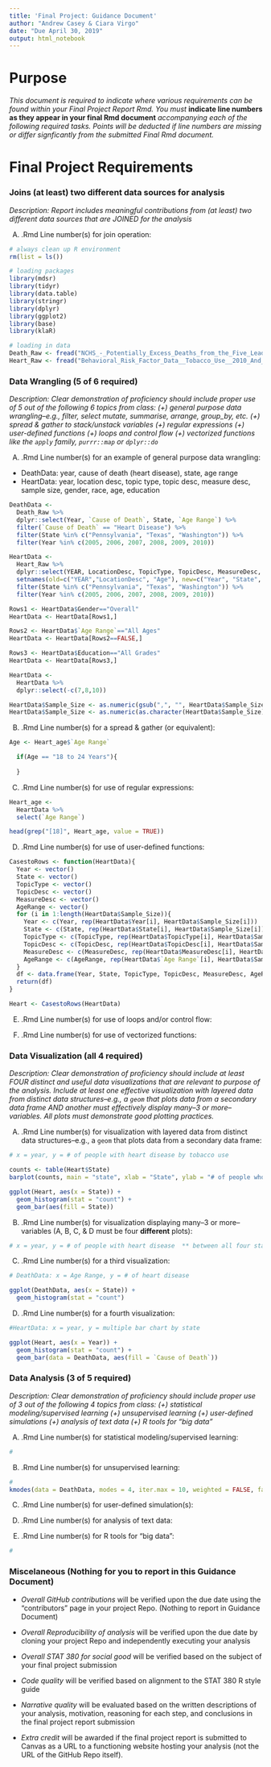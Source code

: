 ```yaml
---
title: 'Final Project: Guidance Document'
author: "Andrew Casey & Ciara Virgo"
date: "Due April 30, 2019"
output: html_notebook
---
```


# Purpose

*This document is required to indicate where various requirements can be found within your Final Project Report Rmd.  You must* **indicate line numbers as they appear in your final Rmd document** *accompanying each of the following required tasks. Points will be deducted if line numbers are missing or differ signficantly from the submitted Final Rmd document.*


# Final Project Requirements

### Joins (at least) two different data sources for analysis

*Description: Report includes meaningful contributions from (at least) two different data sources that are JOINED for the analysis*

(A) .Rmd Line number(s) for join operation: 

```r
# always clean up R environment
rm(list = ls())

# loading packages
library(mdsr)
library(tidyr)
library(data.table)
library(stringr)
library(dplyr)
library(ggplot2)
library(base)
library(klaR)

# loading in data
Death_Raw <- fread("NCHS_-_Potentially_Excess_Deaths_from_the_Five_Leading_Causes_of_Death.csv")
Heart_Raw <- fread("Behavioral_Risk_Factor_Data__Tobacco_Use__2010_And_Prior_.csv")
```


### Data Wrangling (5 of 6 required)

*Description: Clear demonstration of proficiency should include proper use of 5 out of the following 6 topics from class: (+) general purpose data wrangling--e.g., filter, select mutate, summarise, arrange, group_by, etc. (+) spread & gather to stack/unstack variables (+) regular expressions (+) user-defined functions (+) loops and control flow (+) vectorized functions like the `apply` family, `purrr::map` or `dplyr::do`*

(A) .Rmd Line number(s) for an example of general purpose data wrangling: 

- DeathData: year, cause of death (heart disease), state, age range
- HeartData: year, location desc, topic type, topic desc, measure desc, sample size, gender, race, age, education

```r
DeathData <-
  Death_Raw %>%
  dplyr::select(Year, `Cause of Death`, State, `Age Range`) %>%
  filter(`Cause of Death` == "Heart Disease") %>%
  filter(State %in% c("Pennsylvania", "Texas", "Washington")) %>%
  filter(Year %in% c(2005, 2006, 2007, 2008, 2009, 2010))

HeartData <-
  Heart_Raw %>%
  dplyr::select(YEAR, LocationDesc, TopicType, TopicDesc, MeasureDesc, Sample_Size, Gender, Race, Age, Education) %>%
  setnames(old=c("YEAR","LocationDesc", "Age"), new=c("Year", "State", "Age Range")) %>%
  filter(State %in% c("Pennsylvania", "Texas", "Washington")) %>%
  filter(Year %in% c(2005, 2006, 2007, 2008, 2009, 2010))

Rows1 <- HeartData$Gender=="Overall"
HeartData <- HeartData[Rows1,]

Rows2 <- HeartData$`Age Range`=="All Ages"
HeartData <- HeartData[Rows2==FALSE,]

Rows3 <- HeartData$Education=="All Grades"
HeartData <- HeartData[Rows3,]

HeartData <-
  HeartData %>%
  dplyr::select(-c(7,8,10))

HeartData$Sample_Size <- as.numeric(gsub(",", "", HeartData$Sample_Size))
HeartData$Sample_Size <- as.numeric(as.character(HeartData$Sample_Size))
```

(B) .Rmd Line number(s) for a spread & gather (or equivalent): 

```r
Age <- Heart_age$`Age Range`

  if(Age == "18 to 24 Years"){
    
  }
```

(C) .Rmd Line number(s) for use of regular expressions: 

```r
Heart_age <- 
  HeartData %>%
  select(`Age Range`)

head(grep("[18]", Heart_age, value = TRUE))
```

(D) .Rmd Line number(s) for use of user-defined functions: 

```r
CasestoRows <- function(HeartData){
  Year <- vector()
  State <- vector()
  TopicType <- vector()
  TopicDesc <- vector()
  MeasureDesc <- vector()
  AgeRange <- vector()
  for (i in 1:length(HeartData$Sample_Size)){
    Year <- c(Year, rep(HeartData$Year[i], HeartData$Sample_Size[i]))
    State <- c(State, rep(HeartData$State[i], HeartData$Sample_Size[i]))
    TopicType <- c(TopicType, rep(HeartData$TopicType[i], HeartData$Sample_Size[i]))
    TopicDesc <- c(TopicDesc, rep(HeartData$TopicDesc[i], HeartData$Sample_Size[i]))
    MeasureDesc <- c(MeasureDesc, rep(HeartData$MeasureDesc[i], HeartData$Sample_Size[i]))
    AgeRange <- c(AgeRange, rep(HeartData$`Age Range`[i], HeartData$Sample_Size[i]))
  }
  df <- data.frame(Year, State, TopicType, TopicDesc, MeasureDesc, AgeRange)
  return(df)
}

Heart <- CasestoRows(HeartData)
```

(E) .Rmd Line number(s) for use of loops and/or control flow: 

(F) .Rmd Line number(s) for use of vectorized functions: 


### Data Visualization (all 4 required)

*Description: Clear demonstration of proficiency should include at least FOUR distinct and useful data visualizations that are relevant to purpose of the analysis. Include at least one effective visualization with layered data from distinct data structures--e.g., a `geom` that plots data from a secondary data frame AND another must effectively display many--3 or more--variables. All plots must demonstrate good plotting practices.*

(A) .Rmd Line number(s) for visualization with layered data from distinct data structures--e.g., a `geom` that plots data from a secondary data frame: 

```r
# x = year, y = # of people with heart disease by tobacco use

counts <- table(Heart$State)
barplot(counts, main = "state", xlab = "State", ylab = "# of people who use Tobacco")

ggplot(Heart, aes(x = State)) +
  geom_histogram(stat = "count") +
  geom_bar(aes(fill = State))
```

(B) .Rmd Line number(s) for visualization displaying many--3 or more--variables (A, B, C, & D must be four **different** plots): 

```r
# x = year, y = # of people with heart disease  ** between all four states
```

(C) .Rmd Line number(s) for a third visualization: 

```r
# DeathData: x = Age Range, y = # of heart disease

ggplot(DeathData, aes(x = State)) +
  geom_histogram(stat = "count") 
```

(D) .Rmd Line number(s) for a fourth visualization: 

```r
#HeartData: x = year, y = multiple bar chart by state

ggplot(Heart, aes(x = Year)) +
  geom_histogram(stat = "count") +
  geom_bar(data = DeathData, aes(fill = `Cause of Death`))
```


### Data Analysis (3 of 5 required)

*Description: Clear demonstration of proficiency should include proper use of 3 out of the following 4 topics from class: (+) statistical modeling/supervised learning (+) unsupervised learning (+) user-defined simulations (+) analysis of text data (+) R tools for "big data"*

(A) .Rmd Line number(s) for statistical modeling/supervised learning:  
```r
#
```

(B) .Rmd Line number(s) for unsupervised learning: 

```r
#
kmodes(data = DeathData, modes = 4, iter.max = 10, weighted = FALSE, fast = TRUE)
```

(C) .Rmd Line number(s) for user-defined simulation(s): 


(D) .Rmd Line number(s) for analysis of text data: 


(E) .Rmd Line number(s) for R tools for "big data": 

```r
#
```


### Miscelaneous (Nothing for you to report in this Guidance Document)

- *Overall GitHub contributions* will be verified upon the due date using the "contributors" page in your project Repo.  (Nothing to report in Guidance Document)

- *Overall Reproducibility of analysis* will be verified upon the due date by cloning your project Repo and independently executing your analysis

- *Overall STAT 380 for social good* will be verified based on the subject of your final project submission

- *Code quality* will be verified based on alignment to the STAT 380 R style guide

- *Narrative quality* will be evaluated based on the written descriptions of your analysis, motivation, reasoning for each step, and conclusions in the final project report submission

- *Extra credit* will be awarded if the final project report is submitted to Canvas as a URL to a functioning website hosting your analysis (not the URL of the GitHub Repo itself).

